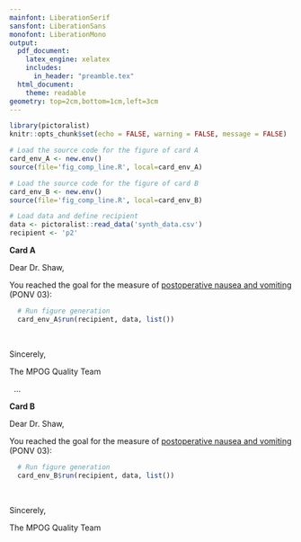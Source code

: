 ```yaml
---
mainfont: LiberationSerif
sansfont: LiberationSans
monofont: LiberationMono
output: 
  pdf_document:
    latex_engine: xelatex
    includes:
      in_header: "preamble.tex"
  html_document:
    theme: readable
geometry: top=2cm,bottom=1cm,left=3cm
---
```


```r
library(pictoralist)
knitr::opts_chunk$set(echo = FALSE, warning = FALSE, message = FALSE)

# Load the source code for the figure of card A
card_env_A <- new.env()
source(file='fig_comp_line.R', local=card_env_A)

# Load the source code for the figure of card B
card_env_B <- new.env()
source(file='fig_comp_line.R', local=card_env_B)

# Load data and define recipient
data <- pictoralist::read_data('synth_data.csv')
recipient <- 'p2'
```

<!-- CARD A -->
**Card A**
\  

Dear Dr. Shaw,

You reached the goal for the measure of [postoperative nausea and vomiting](https://mpog.org/files/quality/measures/ponv-03_spec.pdf) (PONV 03):

```r
  # Run figure generation
  card_env_A$run(recipient, data, list())
```

\  

Sincerely,

The MPOG Quality Team
  
\vspace{1.0cm}\ 
...
\vspace{1.0cm}\ 

<!-- CARD B -->
**Card B**
\  

Dear Dr. Shaw,

You reached the goal for the measure of [postoperative nausea and vomiting](https://mpog.org/files/quality/measures/ponv-03_spec.pdf) (PONV 03):

```r
  # Run figure generation
  card_env_B$run(recipient, data, list())
```

\  

Sincerely,

The MPOG Quality Team